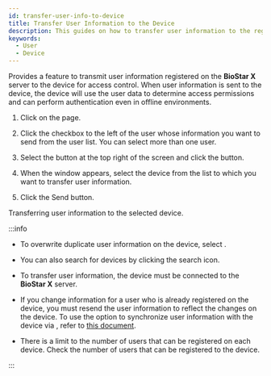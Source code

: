 ```yaml
---
id: transfer-user-info-to-device
title: Transfer User Information to the Device
description: This guides on how to transfer user information to the registered device.
keywords:
  - User
  - Device
---
```


Provides a feature to transmit user information registered on the **BioStar X** server to the device for access control. When user information is sent to the device, the device will use the user data to determine access permissions and can perform authentication even in offline environments.

1. Click <Cmd sid='shell.header.user' /> on the <Cmd sid='shell.header.launcher' /> page.

2. Click the checkbox to the left of the user whose information you want to send from the user list. You can select more than one user.

3. Select the <IcMoreW/> button at the top right of the screen and click the <Cmd sid='team.menu.transferToDevice' /> button.

4. When the <Cmd sid='team.menu.transferToDevice' /> window appears, select the device from the list to which you want to transfer user information.

5. Click the <Cmd>Send</Cmd> button.

Transferring user information to the selected device.

:::info

* To overwrite duplicate user information on the device, select <Cmd sid='user.overwriteWhenTransfer' product='2' />.

* You can also search for devices by clicking the search icon.

* To transfer user information, the device must be connected to the **BioStar X** server.

* If you change information for a user who is already registered on the device, you must resend the user information to reflect the changes on the device. To use the option to synchronize user information with the device via <Cmd sid='setting.server.automaticUserSync' product='2' />, refer to [this document](#).

* There is a limit to the number of users that can be registered on each device. Check the number of users that can be registered to the device.

:::
